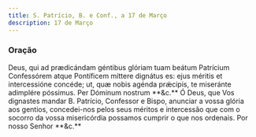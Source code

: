 ```yaml
---
title: S. Patrício, B. e Conf., a 17 de Março
description: 17 de Março
---
```


### Oração

<div class="side-by-side not-content">
  <span>
    Deus, qui ad prædicándam géntibus glóriam tuam beátum Patrícium Confessórem
    atque Pontíficem míttere dignátus es: ejus méritis et intercessióne concéde;
    ut, quæ nobis agénda prǽcipis, te miseránte adimplére póssimus. Per Dóminum
    nostrum **&c.**
  </span>
  <span>
    Ó Deus, que Vos dignastes mandar B. Patrício, Confessor e Bispo, anunciar a
    vossa glória aos gentios, concedei-nos pelos seus méritos e intercessão que
    com o socorro da vossa misericórdia possamos cumprir o que nos ordenais. Por
    nosso Senhor **&c.**
  </span>
</div>
